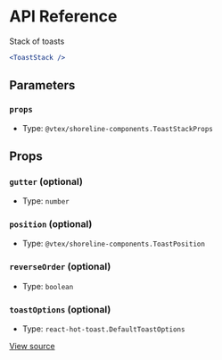 # API Reference

Stack of toasts

```jsx
<ToastStack />
```

## Parameters

### `props`

- Type: `@vtex/shoreline-components.ToastStackProps`

## Props

### `gutter` (optional)

- Type: `number`

### `position` (optional)

- Type: `@vtex/shoreline-components.ToastPosition`

### `reverseOrder` (optional)

- Type: `boolean`

### `toastOptions` (optional)

- Type: `react-hot-toast.DefaultToastOptions`

[View source](https://github.com/vtex/shoreline/blob/5bb42970a/packages/components/src/toast/toast-stack.tsx#L15)
